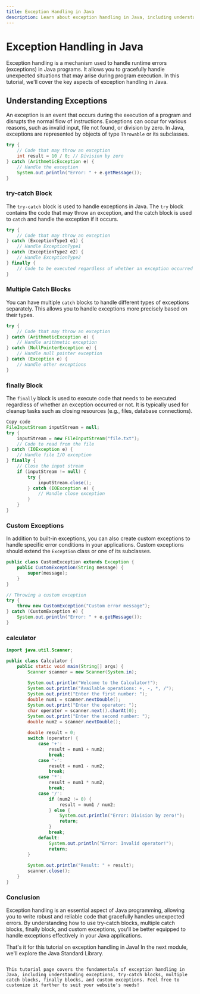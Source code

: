 ```yaml
---
title: Exception Handling in Java
description: Learn about exception handling in Java, including understanding exceptions, try-catch block, multiple catch blocks, finally block, and custom exceptions.
---
```


# Exception Handling in Java

Exception handling is a mechanism used to handle runtime errors (exceptions) in Java programs. It allows you to gracefully handle unexpected situations that may arise during program execution. In this tutorial, we'll cover the key aspects of exception handling in Java.

## Understanding Exceptions

An exception is an event that occurs during the execution of a program and disrupts the normal flow of instructions. Exceptions can occur for various reasons, such as invalid input, file not found, or division by zero. In Java, exceptions are represented by objects of type `Throwable` or its subclasses.

```java
try {
    // Code that may throw an exception
    int result = 10 / 0; // Division by zero
} catch (ArithmeticException e) {
    // Handle the exception
    System.out.println("Error: " + e.getMessage());
}
```
### try-catch Block
The `try-catch` block is used to handle exceptions in Java. The `try` block contains the code that may throw an exception, and the catch block is used to `catch` and handle the exception if it occurs.

```java
try {
    // Code that may throw an exception
} catch (ExceptionType1 e1) {
    // Handle ExceptionType1
} catch (ExceptionType2 e2) {
    // Handle ExceptionType2
} finally {
    // Code to be executed regardless of whether an exception occurred
}
```
### Multiple Catch Blocks
You can have multiple `catch` blocks to handle different types of exceptions separately. This allows you to handle exceptions more precisely based on their types.

```java
try {
    // Code that may throw an exception
} catch (ArithmeticException e) {
    // Handle arithmetic exception
} catch (NullPointerException e) {
    // Handle null pointer exception
} catch (Exception e) {
    // Handle other exceptions
}
```
### finally Block
The `finally` block is used to execute code that needs to be executed regardless of whether an exception occurred or not. It is typically used for cleanup tasks such as closing resources (e.g., files, database connections).

```java
Copy code
FileInputStream inputStream = null;
try {
    inputStream = new FileInputStream("file.txt");
    // Code to read from the file
} catch (IOException e) {
    // Handle file I/O exception
} finally {
    // Close the input stream
    if (inputStream != null) {
        try {
            inputStream.close();
        } catch (IOException e) {
            // Handle close exception
        }
    }
}
```
### Custom Exceptions
In addition to built-in exceptions, you can also create custom exceptions to handle specific error conditions in your applications. Custom exceptions should extend the `Exception` class or one of its subclasses.

```java
public class CustomException extends Exception {
    public CustomException(String message) {
        super(message);
    }
}

// Throwing a custom exception
try {
    throw new CustomException("Custom error message");
} catch (CustomException e) {
    System.out.println("Error: " + e.getMessage());
}
```

### calculator
```java
import java.util.Scanner;

public class Calculator {
    public static void main(String[] args) {
        Scanner scanner = new Scanner(System.in);
        
        System.out.println("Welcome to the Calculator!");
        System.out.println("Available operations: +, -, *, /");
        System.out.print("Enter the first number: ");
        double num1 = scanner.nextDouble();
        System.out.print("Enter the operator: ");
        char operator = scanner.next().charAt(0);
        System.out.print("Enter the second number: ");
        double num2 = scanner.nextDouble();
        
        double result = 0;
        switch (operator) {
            case '+':
                result = num1 + num2;
                break;
            case '-':
                result = num1 - num2;
                break;
            case '*':
                result = num1 * num2;
                break;
            case '/':
                if (num2 != 0) {
                    result = num1 / num2;
                } else {
                    System.out.println("Error: Division by zero!");
                    return;
                }
                break;
            default:
                System.out.println("Error: Invalid operator!");
                return;
        }
        
        System.out.println("Result: " + result);
        scanner.close();
    }
}

```
### Conclusion
Exception handling is an essential aspect of Java programming, allowing you to write robust and reliable code that gracefully handles unexpected errors. By understanding how to use try-catch blocks, multiple catch blocks, finally block, and custom exceptions, you'll be better equipped to handle exceptions effectively in your Java applications.

That's it for this tutorial on exception handling in Java! In the next module, we'll explore the Java Standard Library.

```vbnet

This tutorial page covers the fundamentals of exception handling in Java, including understanding exceptions, try-catch blocks, multiple catch blocks, finally blocks, and custom exceptions. Feel free to customize it further to suit your website's needs!
```



